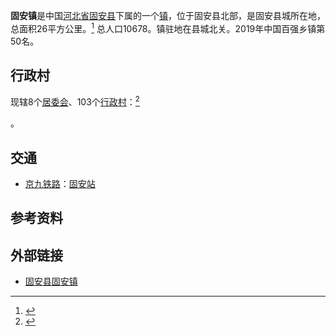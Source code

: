 {{中国乡级行政区|13/10/22/100/000
}}
'''固安镇'''是中国[[河北省|河北省]][[固安县|固安县]]下属的一个[[鎮_(中華人民共和國)|镇]]，位于固安县北部，是固安县城所在地，总面积26平方公里。<ref>{{cite web
 |url        = http://www.stats.gov.cn/tjbz/cxfldm/2011/13/10/22/131022100.html
 |title        = 2011年统计用区划代码和城乡划分代码：固安镇
 |publisher        = 中华人民共和国国家统计局
 |accessdate        = 2013年1月16日
 |archive-date        = 2013年2月19日
 |archive-url        = https://archive.today/20130219212727/http://www.stats.gov.cn/tjbz/cxfldm/2011/13/10/22/131022100.html
 |dead-url        = yes
 }}</ref> 总人口10678。镇驻地在县城北关。2019年中国百强乡镇第50名。

==行政村==
现辖8个[[居委会|居委会]]、103个[[行政村|行政村]]：<ref>{{PRC admin/ref sgc|13/10/22/100/000}}</ref>

{{PRC admin/children|13/10/22/100/000}}。

== 交通 ==
* {{rint|cn|rail}}[[京九铁路|京九铁路]]：[[固安站|固安站]]

==参考资料==
{{Reflist}}

==外部链接==
*[http://www.lfguan.gov.cn/new/Html/news/zhaoshangyinzi/rwlszk/xzqh/gaz000.html 固安县固安镇]{{Wayback|url=http://www.lfguan.gov.cn/new/Html/news/zhaoshangyinzi/rwlszk/xzqh/gaz000.html |date=20111113130219 }}

{{PRC admin/navcat|13/10/22/100/000}}